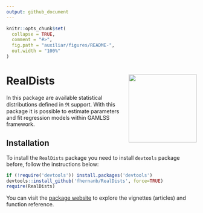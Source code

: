 ```yaml
---
output: github_document
---
```


<!-- README.md is generated from README.Rmd. Please edit that file -->

```r
knitr::opts_chunk$set(
  collapse = TRUE,
  comment = "#>",
  fig.path = "auxiliar/figures/README-",
  out.width = "100%"
)
```


# RealDists <img src="auxiliar/figures/logo.png" align="right" height="180" align="right"/>

In this package are available statistical distributions defined in $\Re$ support. With this package it is possible to estimate parameters and fit regression models within GAMLSS framework.

## Installation

To install the `RealDists` package you need to install `devtools` package before, follow the instructions below:

```r
if (!require('devtools')) install.packages('devtools')
devtools::install_github('fhernanb/RealDists', force=TRUE)
require(RealDists)
```
You can visit the [package website](https://fhernanb.github.io/RealDists/) to explore the vignettes (articles) and function reference. 
